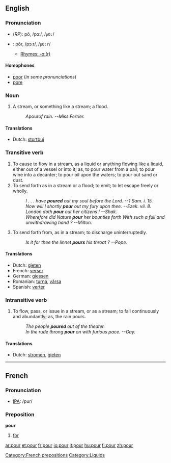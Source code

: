 ==English==

===Pronunciation===
*(''RP''): pô, /pɔː/, /<tt>pO:</tt>/
*{{US}}: pôr, /pɔːr/, /<tt>pO:r</tt>/
**[[rhymes:English:-ɔː(r)|Rhymes: -ɔː(r)]]

====Homophones====
*[[poor]] (''in some pronunciations'')
*[[pore]]

===Noun===
{{en-noun-reg}}

# {{rivers}} {{colloquial}} A stream, or something like a stream; a flood.
#:''A ''pour'' of rain. --Miss Ferrier.''

==== Translations ====
*Dutch: [[stortbui]] {{f}}


===Transitive verb===
{{en-infl-reg-consonant|pour||}} 

# To cause to flow in a stream, as a liquid or anything flowing like a liquid, either out of a vessel or into it; as, to pour water from a pail; to pour wine into a decanter; to pour oil upon the waters; to pour out sand or dust.
# To send forth as in a stream or a flood; to emit; to let escape freely or wholly.
#:''I . . . have '''poured''' out my soul before the Lord. --1     Sam. i. 15.''
#:''Now will I shortly '''pour''' out my fury upon thee. --Ezek. vii. 8.''
#:''London doth '''pour''' out her citizens !   --Shak.''
#:''Wherefore did Nature '''pour''' her bounties forth With such a full and unwithdrawing hand ?  --Milton.''
# To send forth from, as in a stream; to discharge uninterruptedly.
#:''Is it for thee the linnet '''pours''' his throat ? --Pope.''

==== Translations ====
*Dutch: [[gieten]]
*French: [[verser]]
*German: [[giessen]]
*Romanian: [[turna]], [[vărsa]]
*Spanish: [[verter]]

=== Intransitive verb ===
{{en-infl-reg-consonant|pour||}}

# To flow, pass, or issue in a stream, or as a stream; to fall continuously and abundantly; as, the rain pours.
#:''The people '''poured''' out of the theater.''
#:''In the rude throng '''pour''' on with furious pace. --Gay.''

==== Translations ====
*Dutch: [[stromen]], [[gieten]]

----

==French==
===Pronunciation===
*[[w:IPA|IPA]]: /pur/

===Preposition===
'''pour'''

#[[for]]
[[Category:French prepositions]]

[[Category:Liquids]]

[[ar:pour]]
[[et:pour]]
[[fr:pour]]
[[io:pour]]
[[it:pour]]
[[hu:pour]]
[[fi:pour]]
[[zh:pour]]